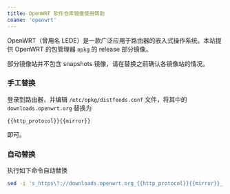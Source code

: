 ```yaml
---
title: OpenWRT 软件仓库镜像使用帮助
cname: 'openwrt'
---
```


OpenWRT（曾用名 LEDE）是一款广泛应用于路由器的嵌入式操作系统。本站提供 OpenWRT 的包管理器 `opkg` 的 release 部分镜像。

部分镜像站并不包含 snapshots 镜像，请在替换之前确认各镜像站的情况。

### 手工替换

登录到路由器，并编辑 `/etc/opkg/distfeeds.conf` 文件，将其中的 `downloads.openwrt.org` 替换为 

<CodeBlock>

```
{{http_protocol}}{{mirror}}
```

</CodeBlock>

即可。

### 自动替换

执行如下命令自动替换

<CodeBlock>

```sh
sed -i 's_https\?://downloads.openwrt.org_{{http_protocol}}{{mirror}}_' /etc/opkg/distfeeds.conf
```

</CodeBlock>
